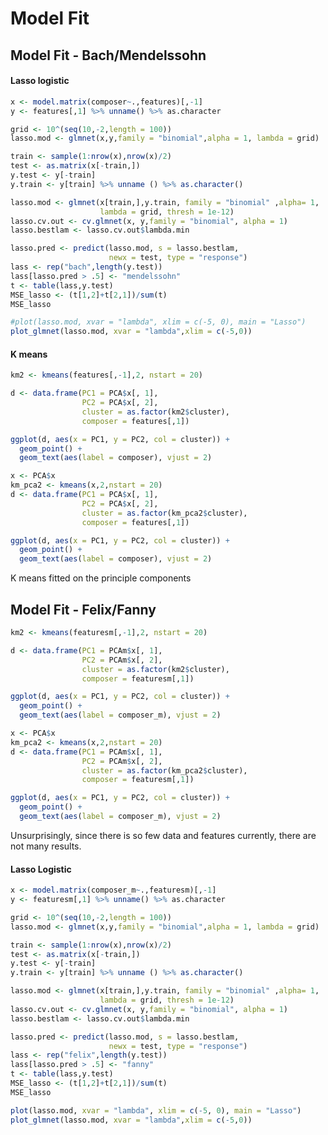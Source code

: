 # Model Fit

## Model Fit - Bach/Mendelssohn

#### Lasso logistic
```r
x <- model.matrix(composer~.,features)[,-1]
y <- features[,1] %>% unname() %>% as.character

grid <- 10^(seq(10,-2,length = 100))
lasso.mod <- glmnet(x,y,family = "binomial",alpha = 1, lambda = grid)

train <- sample(1:nrow(x),nrow(x)/2)
test <- as.matrix(x[-train,])
y.test <- y[-train]
y.train <- y[train] %>% unname () %>% as.character()

lasso.mod <- glmnet(x[train,],y.train, family = "binomial" ,alpha= 1,
                    lambda = grid, thresh = 1e-12)
lasso.cv.out <- cv.glmnet(x, y,family = "binomial", alpha = 1)
lasso.bestlam <- lasso.cv.out$lambda.min

lasso.pred <- predict(lasso.mod, s = lasso.bestlam,
                      newx = test, type = "response")
lass <- rep("bach",length(y.test))
lass[lasso.pred > .5] <- "mendelssohn"
t <- table(lass,y.test)
MSE_lasso <- (t[1,2]+t[2,1])/sum(t)
MSE_lasso

#plot(lasso.mod, xvar = "lambda", xlim = c(-5, 0), main = "Lasso")
plot_glmnet(lasso.mod, xvar = "lambda",xlim = c(-5,0))
```


#### K means
```r
km2 <- kmeans(features[,-1],2, nstart = 20)

d <- data.frame(PC1 = PCA$x[, 1],
                PC2 = PCA$x[, 2],
                cluster = as.factor(km2$cluster),
                composer = features[,1])

ggplot(d, aes(x = PC1, y = PC2, col = cluster)) +
  geom_point() +
  geom_text(aes(label = composer), vjust = 2)

x <- PCA$x
km_pca2 <- kmeans(x,2,nstart = 20)
d <- data.frame(PC1 = PCA$x[, 1],
                PC2 = PCA$x[, 2],
                cluster = as.factor(km_pca2$cluster),
                composer = features[,1])

ggplot(d, aes(x = PC1, y = PC2, col = cluster)) +
  geom_point() +
  geom_text(aes(label = composer), vjust = 2)
```

K means fitted on the principle components

## Model Fit - Felix/Fanny

```r
km2 <- kmeans(featuresm[,-1],2, nstart = 20)

d <- data.frame(PC1 = PCAm$x[, 1],
                PC2 = PCAm$x[, 2],
                cluster = as.factor(km2$cluster),
                composer = featuresm[,1])

ggplot(d, aes(x = PC1, y = PC2, col = cluster)) +
  geom_point() +
  geom_text(aes(label = composer_m), vjust = 2)

x <- PCA$x
km_pca2 <- kmeans(x,2,nstart = 20)
d <- data.frame(PC1 = PCAm$x[, 1],
                PC2 = PCAm$x[, 2],
                cluster = as.factor(km_pca2$cluster),
                composer = featuresm[,1])

ggplot(d, aes(x = PC1, y = PC2, col = cluster)) +
  geom_point() +
  geom_text(aes(label = composer_m), vjust = 2)

```

Unsurprisingly, since there is so few data and features currently, there are not many results. 

#### Lasso Logistic

```r
x <- model.matrix(composer_m~.,featuresm)[,-1]
y <- featuresm[,1] %>% unname() %>% as.character

grid <- 10^(seq(10,-2,length = 100))
lasso.mod <- glmnet(x,y,family = "binomial",alpha = 1, lambda = grid)

train <- sample(1:nrow(x),nrow(x)/2)
test <- as.matrix(x[-train,])
y.test <- y[-train]
y.train <- y[train] %>% unname () %>% as.character()

lasso.mod <- glmnet(x[train,],y.train, family = "binomial" ,alpha= 1,
                    lambda = grid, thresh = 1e-12)
lasso.cv.out <- cv.glmnet(x, y,family = "binomial", alpha = 1)
lasso.bestlam <- lasso.cv.out$lambda.min

lasso.pred <- predict(lasso.mod, s = lasso.bestlam,
                      newx = test, type = "response")
lass <- rep("felix",length(y.test))
lass[lasso.pred > .5] <- "fanny"
t <- table(lass,y.test)
MSE_lasso <- (t[1,2]+t[2,1])/sum(t)
MSE_lasso

plot(lasso.mod, xvar = "lambda", xlim = c(-5, 0), main = "Lasso")
plot_glmnet(lasso.mod, xvar = "lambda",xlim = c(-5,0))
```

